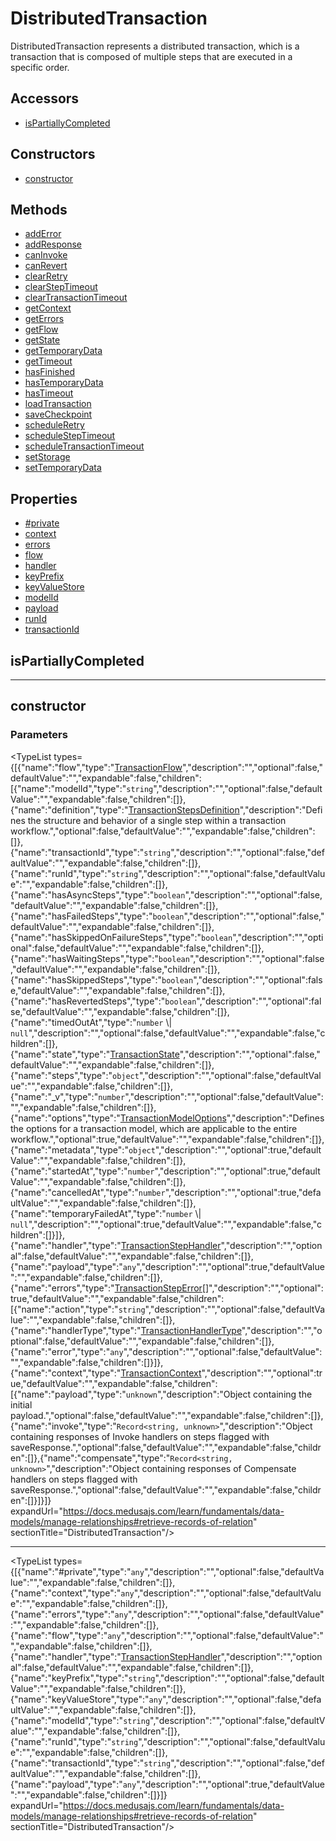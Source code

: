 
# DistributedTransaction

DistributedTransaction represents a distributed transaction, which is a transaction that is composed of multiple steps that are executed in a specific order.

## Accessors

- [isPartiallyCompleted](page.mdx#ispartiallycompleted)

## Constructors

- [constructor](page.mdx#constructor)

## Methods

- [addError](../../DistributedTransaction/methods/workflows.DistributedTransaction.addError/page.mdx)
- [addResponse](../../DistributedTransaction/methods/workflows.DistributedTransaction.addResponse/page.mdx)
- [canInvoke](../../DistributedTransaction/methods/workflows.DistributedTransaction.canInvoke/page.mdx)
- [canRevert](../../DistributedTransaction/methods/workflows.DistributedTransaction.canRevert/page.mdx)
- [clearRetry](../../DistributedTransaction/methods/workflows.DistributedTransaction.clearRetry/page.mdx)
- [clearStepTimeout](../../DistributedTransaction/methods/workflows.DistributedTransaction.clearStepTimeout/page.mdx)
- [clearTransactionTimeout](../../DistributedTransaction/methods/workflows.DistributedTransaction.clearTransactionTimeout/page.mdx)
- [getContext](../../DistributedTransaction/methods/workflows.DistributedTransaction.getContext/page.mdx)
- [getErrors](../../DistributedTransaction/methods/workflows.DistributedTransaction.getErrors/page.mdx)
- [getFlow](../../DistributedTransaction/methods/workflows.DistributedTransaction.getFlow/page.mdx)
- [getState](../../DistributedTransaction/methods/workflows.DistributedTransaction.getState/page.mdx)
- [getTemporaryData](../../DistributedTransaction/methods/workflows.DistributedTransaction.getTemporaryData/page.mdx)
- [getTimeout](../../DistributedTransaction/methods/workflows.DistributedTransaction.getTimeout/page.mdx)
- [hasFinished](../../DistributedTransaction/methods/workflows.DistributedTransaction.hasFinished/page.mdx)
- [hasTemporaryData](../../DistributedTransaction/methods/workflows.DistributedTransaction.hasTemporaryData/page.mdx)
- [hasTimeout](../../DistributedTransaction/methods/workflows.DistributedTransaction.hasTimeout/page.mdx)
- [loadTransaction](../../DistributedTransaction/methods/workflows.DistributedTransaction.loadTransaction/page.mdx)
- [saveCheckpoint](../../DistributedTransaction/methods/workflows.DistributedTransaction.saveCheckpoint/page.mdx)
- [scheduleRetry](../../DistributedTransaction/methods/workflows.DistributedTransaction.scheduleRetry/page.mdx)
- [scheduleStepTimeout](../../DistributedTransaction/methods/workflows.DistributedTransaction.scheduleStepTimeout/page.mdx)
- [scheduleTransactionTimeout](../../DistributedTransaction/methods/workflows.DistributedTransaction.scheduleTransactionTimeout/page.mdx)
- [setStorage](../../DistributedTransaction/methods/workflows.DistributedTransaction.setStorage/page.mdx)
- [setTemporaryData](../../DistributedTransaction/methods/workflows.DistributedTransaction.setTemporaryData/page.mdx)

## Properties

- [#private](page.mdx##private)
- [context](page.mdx#context)
- [errors](page.mdx#errors)
- [flow](page.mdx#flow)
- [handler](page.mdx#handler)
- [keyPrefix](page.mdx#keyprefix)
- [keyValueStore](page.mdx#keyvaluestore)
- [modelId](page.mdx#modelid)
- [payload](page.mdx#payload)
- [runId](page.mdx#runid)
- [transactionId](page.mdx#transactionid)

## isPartiallyCompleted

___

## constructor

### Parameters

<TypeList types={[{"name":"flow","type":"[TransactionFlow](../../types/workflows.TransactionFlow/page.mdx)","description":"","optional":false,"defaultValue":"","expandable":false,"children":[{"name":"modelId","type":"`string`","description":"","optional":false,"defaultValue":"","expandable":false,"children":[]},{"name":"definition","type":"[TransactionStepsDefinition](../../types/workflows.TransactionStepsDefinition/page.mdx)","description":"Defines the structure and behavior of a single step within a transaction workflow.","optional":false,"defaultValue":"","expandable":false,"children":[]},{"name":"transactionId","type":"`string`","description":"","optional":false,"defaultValue":"","expandable":false,"children":[]},{"name":"runId","type":"`string`","description":"","optional":false,"defaultValue":"","expandable":false,"children":[]},{"name":"hasAsyncSteps","type":"`boolean`","description":"","optional":false,"defaultValue":"","expandable":false,"children":[]},{"name":"hasFailedSteps","type":"`boolean`","description":"","optional":false,"defaultValue":"","expandable":false,"children":[]},{"name":"hasSkippedOnFailureSteps","type":"`boolean`","description":"","optional":false,"defaultValue":"","expandable":false,"children":[]},{"name":"hasWaitingSteps","type":"`boolean`","description":"","optional":false,"defaultValue":"","expandable":false,"children":[]},{"name":"hasSkippedSteps","type":"`boolean`","description":"","optional":false,"defaultValue":"","expandable":false,"children":[]},{"name":"hasRevertedSteps","type":"`boolean`","description":"","optional":false,"defaultValue":"","expandable":false,"children":[]},{"name":"timedOutAt","type":"`number` \\| `null`","description":"","optional":false,"defaultValue":"","expandable":false,"children":[]},{"name":"state","type":"[TransactionState](../../enums/workflows.TransactionState/page.mdx)","description":"","optional":false,"defaultValue":"","expandable":false,"children":[]},{"name":"steps","type":"`object`","description":"","optional":false,"defaultValue":"","expandable":false,"children":[]},{"name":"_v","type":"`number`","description":"","optional":false,"defaultValue":"","expandable":false,"children":[]},{"name":"options","type":"[TransactionModelOptions](../../types/workflows.TransactionModelOptions/page.mdx)","description":"Defines the options for a transaction model, which are applicable to the entire workflow.","optional":true,"defaultValue":"","expandable":false,"children":[]},{"name":"metadata","type":"`object`","description":"","optional":true,"defaultValue":"","expandable":false,"children":[]},{"name":"startedAt","type":"`number`","description":"","optional":true,"defaultValue":"","expandable":false,"children":[]},{"name":"cancelledAt","type":"`number`","description":"","optional":true,"defaultValue":"","expandable":false,"children":[]},{"name":"temporaryFailedAt","type":"`number` \\| `null`","description":"","optional":true,"defaultValue":"","expandable":false,"children":[]}]},{"name":"handler","type":"[TransactionStepHandler](../../types/workflows.TransactionStepHandler/page.mdx)","description":"","optional":false,"defaultValue":"","expandable":false,"children":[]},{"name":"payload","type":"`any`","description":"","optional":true,"defaultValue":"","expandable":false,"children":[]},{"name":"errors","type":"[TransactionStepError](../workflows.TransactionStepError/page.mdx)[]","description":"","optional":true,"defaultValue":"","expandable":false,"children":[{"name":"action","type":"`string`","description":"","optional":false,"defaultValue":"","expandable":false,"children":[]},{"name":"handlerType","type":"[TransactionHandlerType](../../enums/workflows.TransactionHandlerType/page.mdx)","description":"","optional":false,"defaultValue":"","expandable":false,"children":[]},{"name":"error","type":"`any`","description":"","optional":false,"defaultValue":"","expandable":false,"children":[]}]},{"name":"context","type":"[TransactionContext](../workflows.TransactionContext/page.mdx)","description":"","optional":true,"defaultValue":"","expandable":false,"children":[{"name":"payload","type":"`unknown`","description":"Object containing the initial payload.","optional":false,"defaultValue":"","expandable":false,"children":[]},{"name":"invoke","type":"`Record<string, unknown>`","description":"Object containing responses of Invoke handlers on steps flagged with saveResponse.","optional":false,"defaultValue":"","expandable":false,"children":[]},{"name":"compensate","type":"`Record<string, unknown>`","description":"Object containing responses of Compensate handlers on steps flagged with saveResponse.","optional":false,"defaultValue":"","expandable":false,"children":[]}]}]} expandUrl="https://docs.medusajs.com/learn/fundamentals/data-models/manage-relationships#retrieve-records-of-relation" sectionTitle="DistributedTransaction"/>

___

<TypeList types={[{"name":"#private","type":"`any`","description":"","optional":false,"defaultValue":"","expandable":false,"children":[]},{"name":"context","type":"`any`","description":"","optional":false,"defaultValue":"","expandable":false,"children":[]},{"name":"errors","type":"`any`","description":"","optional":false,"defaultValue":"","expandable":false,"children":[]},{"name":"flow","type":"`any`","description":"","optional":false,"defaultValue":"","expandable":false,"children":[]},{"name":"handler","type":"[TransactionStepHandler](../../types/workflows.TransactionStepHandler/page.mdx)","description":"","optional":false,"defaultValue":"","expandable":false,"children":[]},{"name":"keyPrefix","type":"`string`","description":"","optional":false,"defaultValue":"","expandable":false,"children":[]},{"name":"keyValueStore","type":"`any`","description":"","optional":false,"defaultValue":"","expandable":false,"children":[]},{"name":"modelId","type":"`string`","description":"","optional":false,"defaultValue":"","expandable":false,"children":[]},{"name":"runId","type":"`string`","description":"","optional":false,"defaultValue":"","expandable":false,"children":[]},{"name":"transactionId","type":"`string`","description":"","optional":false,"defaultValue":"","expandable":false,"children":[]},{"name":"payload","type":"`any`","description":"","optional":true,"defaultValue":"","expandable":false,"children":[]}]} expandUrl="https://docs.medusajs.com/learn/fundamentals/data-models/manage-relationships#retrieve-records-of-relation" sectionTitle="DistributedTransaction"/>
